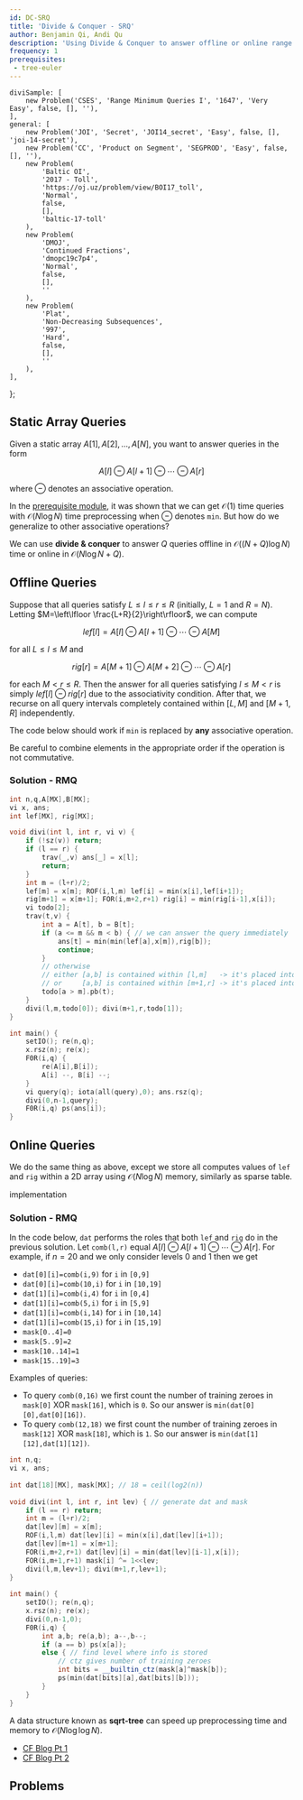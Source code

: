 ```yaml
---
id: DC-SRQ
title: 'Divide & Conquer - SRQ'
author: Benjamin Qi, Andi Qu
description: 'Using Divide & Conquer to answer offline or online range queries on a static array.'
frequency: 1
prerequisites:
 - tree-euler
---
```




	diviSample: [
		new Problem('CSES', 'Range Minimum Queries I', '1647', 'Very Easy', false, [], ''),
	],
	general: [
		new Problem('JOI', 'Secret', 'JOI14_secret', 'Easy', false, [], 'joi-14-secret'),
		new Problem('CC', 'Product on Segment', 'SEGPROD', 'Easy', false, [], ''),
		new Problem(
			'Baltic OI',
			'2017 - Toll',
			'https://oj.uz/problem/view/BOI17_toll',
			'Normal',
			false,
			[],
			'baltic-17-toll'
		),
		new Problem(
			'DMOJ',
			'Continued Fractions',
			'dmopc19c7p4',
			'Normal',
			false,
			[],
			''
		),
		new Problem(
			'Plat',
			'Non-Decreasing Subsequences',
			'997',
			'Hard',
			false,
			[],
			''
		),
	],
};

## Static Array Queries

<FocusProblem problem={problems.diviSample[0]} />

Given a static array $A[1],A[2],\ldots,A[N]$, you want to answer queries in the form

$$
A[l]\ominus A[l+1]\ominus \cdots \ominus A[r]
$$

where $\ominus$ denotes an associative operation. 

In the [prerequisite module](/gold/tree-euler#range-minimum-query), it was shown that we can get $\mathcal{O}(1)$ time queries with $\mathcal{O}(N\log N)$ time preprocessing when $\ominus$ denotes `min`. But how do we generalize to other associative operations?

We can use **divide & conquer** to answer $Q$ queries offline in $\mathcal{O}((N+Q)\log N)$ time or online in $\mathcal{O}(N\log N+Q)$.

## Offline Queries

Suppose that all queries satisfy $L\le l\le r\le R$ (initially, $L=1$ and $R=N$). Letting $M=\left\lfloor \frac{L+R}{2}\right\rfloor$, we can compute

$$
lef[l]=A[l]\ominus A[l+1]\ominus \cdots \ominus A[M]
$$

for all $L\le l\le M$ and

$$
rig[r]=A[M+1]\ominus A[M+2] \ominus \cdots\ominus A[r]
$$

for each $M< r\le R$. Then the answer for all queries satisfying $l\le M< r$ is simply $lef[l]\ominus rig[r]$ due to the associativity condition. After that, we recurse on all query intervals completely contained within $[L,M]$ and $[M+1,R]$ independently.

The code below should work if `min` is replaced by **any** associative operation.

<Warning>

Be careful to combine elements in the appropriate order if the operation is not commutative.

</Warning>

### Solution - RMQ

```cpp
int n,q,A[MX],B[MX];
vi x, ans;
int lef[MX], rig[MX];

void divi(int l, int r, vi v) {
	if (!sz(v)) return;
	if (l == r) {
		trav(_,v) ans[_] = x[l];
		return;
	}
	int m = (l+r)/2; 
	lef[m] = x[m]; ROF(i,l,m) lef[i] = min(x[i],lef[i+1]);
	rig[m+1] = x[m+1]; FOR(i,m+2,r+1) rig[i] = min(rig[i-1],x[i]);
	vi todo[2];
	trav(t,v) {
		int a = A[t], b = B[t];
		if (a <= m && m < b) { // we can answer the query immediately
			ans[t] = min(min(lef[a],x[m]),rig[b]);
			continue;
		}
		// otherwise
		// either [a,b] is contained within [l,m]   -> it's placed into todo[0]
		// or     [a,b] is contained within [m+1,r] -> it's placed into todo[1]
		todo[a > m].pb(t);
	}
	divi(l,m,todo[0]); divi(m+1,r,todo[1]);
}

int main() {
	setIO(); re(n,q);
	x.rsz(n); re(x);
	F0R(i,q) {
		re(A[i],B[i]);
		A[i] --, B[i] --;
	}
	vi query(q); iota(all(query),0); ans.rsz(q);
	divi(0,n-1,query);
	F0R(i,q) ps(ans[i]);
}
```

## Online Queries

We do the same thing as above, except we store all computes values of `lef` and `rig` within a 2D array using $\mathcal{O}(N\log N)$ memory, similarly as sparse table.

<Resources>
	<Resource source="Benq" url="https://github.com/bqi343/USACO/blob/master/Implementations/content/data-structures/Static%20Range%20Queries%20(9.1)/RangeQuery.h" title="RangeQuery">implementation</Resource>
</Resources>

### Solution - RMQ

In the code below, `dat` performs the roles that both `lef` and `rig` do in the previous solution. Let `comb(l,r)` equal $A[l]\ominus A[l+1]\ominus \cdots \ominus A[r]$. For example, if $n=20$ and we only consider levels $0$ and $1$ then we get

 - `dat[0][i]=comb(i,9)` for `i` in `[0,9]`
 - `dat[0][i]=comb(10,i)` for `i` in `[10,19]`
 - `dat[1][i]=comb(i,4)` for `i` in `[0,4]`
 - `dat[1][i]=comb(5,i)` for `i` in `[5,9]`
 - `dat[1][i]=comb(i,14)` for `i` in `[10,14]`
 - `dat[1][i]=comb(15,i)` for `i` in `[15,19]`
 - `mask[0..4]=0`
 - `mask[5..9]=2`
 - `mask[10..14]=1`
 - `mask[15..19]=3`

Examples of queries:

 - To query `comb(0,16)` we first count the number of training zeroes in `mask[0]` XOR `mask[16]`, which is `0`. So our answer is `min(dat[0][0],dat[0][16])`.
 - To query `comb(12,18)` we first count the number of training zeroes in `mask[12]` XOR `mask[18]`, which is `1`. So our answer is `min(dat[1][12],dat[1][12])`.

```cpp
int n,q;
vi x, ans;
 
int dat[18][MX], mask[MX]; // 18 = ceil(log2(n))
 
void divi(int l, int r, int lev) { // generate dat and mask
	if (l == r) return;
	int m = (l+r)/2; 
	dat[lev][m] = x[m]; 
	ROF(i,l,m) dat[lev][i] = min(x[i],dat[lev][i+1]);
	dat[lev][m+1] = x[m+1]; 
	FOR(i,m+2,r+1) dat[lev][i] = min(dat[lev][i-1],x[i]);
	FOR(i,m+1,r+1) mask[i] ^= 1<<lev;
	divi(l,m,lev+1); divi(m+1,r,lev+1);
}
 
int main() {
	setIO(); re(n,q);
	x.rsz(n); re(x);
	divi(0,n-1,0);
	F0R(i,q) {
		int a,b; re(a,b); a--,b--;
		if (a == b) ps(x[a]);
		else { // find level where info is stored
			// ctz gives number of training zeroes
			int bits = __builtin_ctz(mask[a]^mask[b]); 
			ps(min(dat[bits][a],dat[bits][b]));
		}
	}
}
```

<Optional title="Faster Preprocessing">

A data structure known as **sqrt-tree** can speed up preprocessing time and memory to $\mathcal{O}(N\log \log N)$.

- [CF Blog Pt 1](http://codeforces.com/blog/entry/57046)
- [CF Blog Pt 2](http://codeforces.com/blog/entry/59092)

</Optional>

## Problems

<Problems problems={problems.general} />

